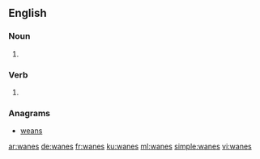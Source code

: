 ==English==

===Noun===
{{head|en|plural}}

# {{plural of|wane|lang=en}}

===Verb===
{{head|en}}

# {{en-third-person singular of|wane}}

===Anagrams===
* [[weans#English|weans]]

[[ar:wanes]]
[[de:wanes]]
[[fr:wanes]]
[[ku:wanes]]
[[ml:wanes]]
[[simple:wanes]]
[[vi:wanes]]